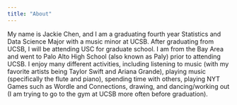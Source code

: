 ```yaml
---
title: "About"
---
```


My name is Jackie Chen, and I am a graduating fourth year Statistics and Data Science Major with a music minor at UCSB. After graduating from UCSB, I will be attending USC for graduate school. I am from the Bay Area and went to Palo Alto High School (also known as Paly) prior to attending UCSB. I enjoy many different activities, including listening to music (with my favorite artists being Taylor Swift and Ariana Grande), playing music (specifically the flute and piano), spending time with others, playing NYT Games such as Wordle and Connections, drawing, and dancing/working out (I am trying to go to the gym at UCSB more often before graduation).